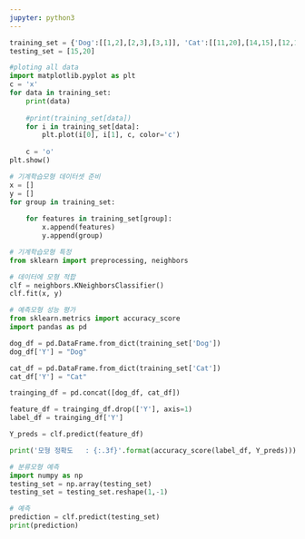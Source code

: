 ```yaml
---
jupyter: python3
---
```


```python
training_set = {'Dog':[[1,2],[2,3],[3,1]], 'Cat':[[11,20],[14,15],[12,15]]}
testing_set = [15,20]

#ploting all data
import matplotlib.pyplot as plt
c = 'x'
for data in training_set:
	print(data)
	
	#print(training_set[data])
	for i in training_set[data]:
		plt.plot(i[0], i[1], c, color='c')
	
	c = 'o'
plt.show()

# 기계학습모형 데이터셋 준비
x = []
y = []
for group in training_set:
	
	for features in training_set[group]:
		x.append(features)
		y.append(group)

# 기계학습모형 특정
from sklearn import preprocessing, neighbors

# 데이터에 모형 적합
clf = neighbors.KNeighborsClassifier()
clf.fit(x, y)

# 예측모형 성능 평가
from sklearn.metrics import accuracy_score
import pandas as pd

dog_df = pd.DataFrame.from_dict(training_set['Dog'])
dog_df['Y'] = "Dog"

cat_df = pd.DataFrame.from_dict(training_set['Cat'])
cat_df['Y'] = "Cat"

trainging_df = pd.concat([dog_df, cat_df])

feature_df = trainging_df.drop(['Y'], axis=1)
label_df = trainging_df['Y']

Y_preds = clf.predict(feature_df)

print('모형 정확도   : {:.3f}'.format(accuracy_score(label_df, Y_preds)))

# 분류모형 예측
import numpy as np
testing_set = np.array(testing_set)
testing_set = testing_set.reshape(1,-1)

# 예측
prediction = clf.predict(testing_set)
print(prediction)
```

